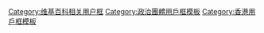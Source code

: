 {{Userbox
  |id=[[File:Yellow umbrella.jpg|60px]]
  |id-c=#ffffff
  |id-s=11
  |info=此維基人永不會忘記[[香港特別行政區第四屆政府|<span style="color:red;">梁班子</span>]]<br />[[武力|<span style="color:red;">武力</span>]][[鎮壓|<span style="color:red;">鎮壓</span>]][[雨傘革命|<span style="color:yellow;">雨傘革命</span>]]
  |info-c=#000000
  |info-s=10
  |info-fc=#ffffff
  |border-c=#000000
  |border-s=3
}}

<includeonly>[[Category:不忘佔領中環的維基人|{{PAGENAME}}]]</includeonly>
<noinclude>
[[Category:维基百科相关用户框]]
[[Category:政治團體用戶框模板]]
[[Category:香港用戶框模板]]
</noinclude>